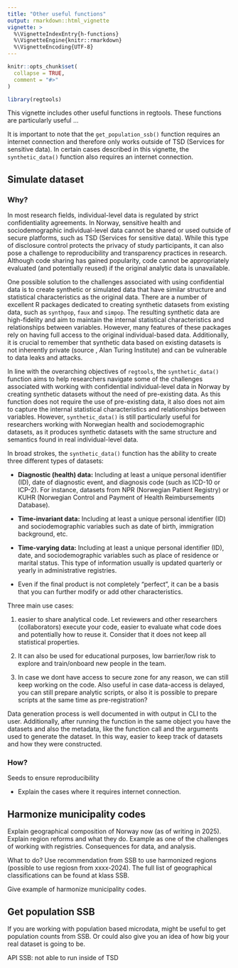 ```yaml
---
title: "Other useful functions"
output: rmarkdown::html_vignette
vignette: >
  %\VignetteIndexEntry{h-functions}
  %\VignetteEngine{knitr::rmarkdown}
  %\VignetteEncoding{UTF-8}
---
```


```r
knitr::opts_chunk$set(
  collapse = TRUE,
  comment = "#>"
)
```

```r
library(regtools)
```

This vignette includes other useful functions in regtools. These functions are particularly useful ...

It is important to note that the `get_population_ssb()` function requires an internet connection and therefore only works outside of TSD (Services for sensitive data). In certain cases described in this vignette, the `synthetic_data()` function also requires an internet connection. 

## Simulate dataset

### Why? 

In most research fields, individual-level data is regulated by strict confidentiality agreements. In Norway, sensitive health and sociodemographic individual-level data cannot be shared or used outside of secure platforms, such as TSD (Services for sensitive data). While this type of disclosure control protects the privacy of study participants, it can also pose a challenge to reproducibility and transparency practices in research. Although code sharing has gained popularity, code cannot be appropriately evaluated (and potentially reused) if the original analytic data is unavailable. 

One possible solution to the challenges associated with using confidential data is to create synthetic or simulated data that have similar structure and statistical characteristics as the original data. There are a number of excellent R packages dedicated to creating synthetic datasets from existing data, such as `synthpop`, `faux` and `simpop`. The resulting synthetic data are high-fidelity and aim to maintain the internal statistical characteristics and relationships between variables. However, many features of these packages rely on having full access to the original individual-based data. Additionally, it is crucial to remember that synthetic data based on existing datasets is not inherently private (source , Alan Turing Institute) and can be vulnerable to data leaks and attacks. 

In line with the overarching objectives of `regtools`, the `synthetic_data()` function aims to help researchers navigate some of the challenges associated with working with confidential individual-level data in Norway by creating synthetic datasets without the need of pre-existing data. As this function does not require the use of pre-existing data, it also does not aim to capture the internal statistical characteristics and relationships between variables. However, `synthetic_data()` is still particularly useful for researchers working with Norwegian health and sociodemographic datasets, as it produces synthetic datasets with the same structure and semantics found in real individual-level data. 

In broad strokes, the `synthetic_data()` function has the ability to create three different types of datasets: 

-   **Diagnostic (health) data:**  Including at least a unique personal identifier (ID), date of diagnostic event, and diagnosis code (such as ICD-10 or ICP-2). For instance, datasets from NPR (Norwegian Patient Registry) or KUHR (Norwegian Control and Payment of Health Reimbursements Database). 

-   **Time-invariant data:** Including at least a unique personal identifier (ID) and sociodemographic variables such as date of birth, immigration background, etc. 

-   **Time-varying data:** Including at least a unique personal identifier (ID), date, and sociodemographic variables such as place of residence or marital status. This type of information usually is updated quarterly or yearly in administrative registries.


- Even if the final product is not completely "perfect", it can be a basis that you can further modify or add other characteristics. 

Three main use cases: 


1) easier to share analytical code. Let reviewers and other researchers (collaborators) execute your code, easier to evaluate what code does and potentially how to reuse it. Consider that it does not keep all statistical properties. 

2) It can also be used for educational purposes, low barrier/low risk to explore and train/onboard new people in the team. 

3) In case we dont have access to secure zone for any reason, we can still keep working on the code. Also useful in case data-access is delayed,  you can still prepare analytic scripts, or also it is possible to prepare scripts at the same time as pre-registration? 


Data generation process is well documented in with output in CLI to the user. Additionally, after running the function in the same object you have the datasets and also the metadata, like the function call and the arguments used to generate the dataset. In this way, easier to keep track of datasets and how they were constructed. 

### How? 

Seeds to ensure reproducibility 


- Explain the cases where it requires internet connection. 


## Harmonize municipality codes 

Explain geographical composition of Norway now (as of writing in 2025). Explain region reforms and what they do. Example as one of the challenges of working with registries. Consequences for data, and analysis. 

What to do? Use recommendation from SSB to use harmonized regions (possible to use regiosn from xxxx-2024). The full list of geographical classifications can be found at klass SSB. 

Give example of harmonize municipality codes. 


## Get population SSB 

If you are working with population based microdata, might be useful to get population counts from SSB. Or could also give you an idea of how big your real dataset is going to be. 

API SSB: not able to run inside of TSD


